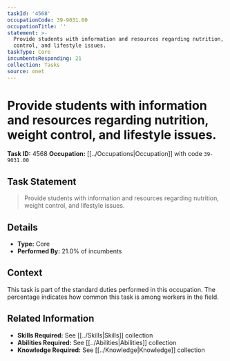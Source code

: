 ```yaml
---
taskId: '4568'
occupationCode: 39-9031.00
occupationTitle: ''
statement: >-
  Provide students with information and resources regarding nutrition, weight
  control, and lifestyle issues.
taskType: Core
incumbentsResponding: 21
collection: Tasks
source: onet
---
```

# Provide students with information and resources regarding nutrition, weight control, and lifestyle issues.

**Task ID:** 4568
**Occupation:** [[../Occupations|Occupation]] with code `39-9031.00`

## Task Statement

> Provide students with information and resources regarding nutrition, weight control, and lifestyle issues.

## Details

- **Type:** Core
- **Performed By:** 21.0% of incumbents

## Context

This task is part of the standard duties performed in this occupation. The percentage indicates how common this task is among workers in the field.

## Related Information

- **Skills Required:** See [[../Skills|Skills]] collection
- **Abilities Required:** See [[../Abilities|Abilities]] collection
- **Knowledge Required:** See [[../Knowledge|Knowledge]] collection
